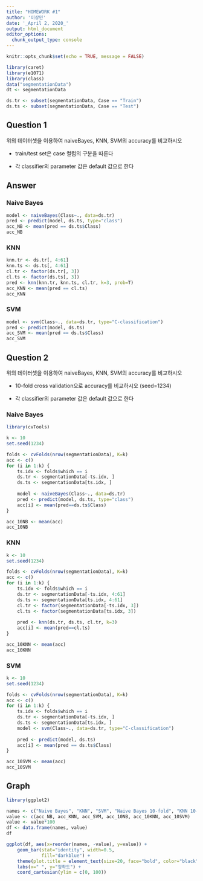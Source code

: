 ```yaml
---
title: "HOMEWORK #1"
author: '이상민'
date: '_April 2, 2020_'
output: html_document
editor_options: 
  chunk_output_type: console
---
```


```r
knitr::opts_chunk$set(echo = TRUE, message = FALSE)
```


```r
library(caret)
library(e1071)
library(class)
data("segmentationData")
dt <- segmentationData

ds.tr <- subset(segmentationData, Case == "Train")
ds.ts <- subset(segmentationData, Case == "Test")
```

## Question 1
위의 데이터셋을 이용하여 naiveBayes, KNN, SVM의 accuracy를 비교하시오

 - train/test set은 case 컬럼의 구분을 따른다
 
 - 각 classifier의 parameter 값은 default 값으로 한다
 
## Answer 
### Naive Bayes
```r
model <- naiveBayes(Class~., data=ds.tr)
pred <- predict(model, ds.ts, type="class")
acc_NB <- mean(pred == ds.ts$Class)
acc_NB
```

### KNN
```r
knn.tr <- ds.tr[, 4:61]
knn.ts <- ds.ts[, 4:61]
cl.tr <- factor(ds.tr[, 3])
cl.ts <- factor(ds.ts[, 3])
pred <- knn(knn.tr, knn.ts, cl.tr, k=3, prob=T)
acc_KNN <- mean(pred == cl.ts)
acc_KNN
```

### SVM
```r
model <- svm(Class~., data=ds.tr, type="C-classification")
pred <- predict(model, ds.ts)
acc_SVM <- mean(pred == ds.ts$Class)
acc_SVM
```


## Question 2
위의 데이터셋을 이용하여 naiveBayes, KNN, SVM의 accuracy를 비교하시오

 - 10-fold cross validation으로 accuracy를 비교하시오 (seed=1234)
 
 - 각 classifier의 parameter 값은 default 값으로 한다
 
### Naive Bayes
```r
library(cvTools)

k <- 10
set.seed(1234)

folds <- cvFolds(nrow(segmentationData), K=k)
acc <- c()
for (i in 1:k) {
    ts.idx <- folds$which == i
    ds.tr <- segmentationData[-ts.idx, ]
    ds.ts <- segmentationData[ts.idx, ]
    
    model <- naiveBayes(Class~., data=ds.tr)
    pred <- predict(model, ds.ts, type="class")
    acc[i] <- mean(pred==ds.ts$Class)
}

acc_10NB <- mean(acc)
acc_10NB
```

### KNN
```r
k <- 10
set.seed(1234)

folds <- cvFolds(nrow(segmentationData), K=k)
acc <- c()
for (i in 1:k) {
    ts.idx <- folds$which == i
    ds.tr <- segmentationData[-ts.idx, 4:61]
    ds.ts <- segmentationData[ts.idx, 4:61]
    cl.tr <- factor(segmentationData[-ts.idx, 3])
    cl.ts <- factor(segmentationData[ts.idx, 3])
    
    pred <- knn(ds.tr, ds.ts, cl.tr, k=3)
    acc[i] <- mean(pred==cl.ts)
}

acc_10KNN <- mean(acc)
acc_10KNN
```

### SVM
```r
k <- 10
set.seed(1234)

folds <- cvFolds(nrow(segmentationData), K=k)
acc <- c()
for (i in 1:k) {
    ts.idx <- folds$which == i
    ds.tr <- segmentationData[-ts.idx, ]
    ds.ts <- segmentationData[ts.idx, ]
    model <- svm(Class~., data=ds.tr, type="C-classification")
    
    pred <- predict(model, ds.ts)
    acc[i] <- mean(pred == ds.ts$Class)
}

acc_10SVM <- mean(acc)
acc_10SVM
```

## Graph
```r
library(ggplot2)

names <- c("Naive Bayes", "KNN", "SVM", "Naive Bayes 10-fold", "KNN 10-fold", "SVM 10-fold")
value <- c(acc_NB, acc_KNN, acc_SVM, acc_10NB, acc_10KNN, acc_10SVM)
value <- value*100
df <- data.frame(names, value)
df

ggplot(df, aes(x=reorder(names, -value), y=value)) +
    geom_bar(stat="identity", width=0.5,
             fill="darkblue") +
    theme(plot.title = element_text(size=20, face="bold", color="black")) +
    labs(x=" ", y="정확도") +
    coord_cartesian(ylim = c(0, 100))
```
